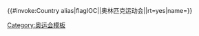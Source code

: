{{#invoke:Country alias|flagIOC|{{{1}}}|{{{2|}}}奥林匹克运动会||rt=yes|name={{{name|}}}}}<noinclude>{{documentation}}[[Category:奥运会模板]]</noinclude>